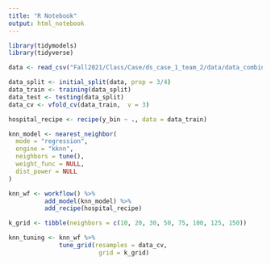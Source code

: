 ```yaml
---
title: "R Notebook"
output: html_notebook
---
```

```r
library(tidymodels)
library(tidyverse)
```


```r
data <- read_csv("Fall2021/Class/Case/ds_case_1_team_2/data/data_combined_sampling.csv")
```


```r
data_split <- initial_split(data, prop = 3/4)
data_train <- training(data_split)
data_test <- testing(data_split)
data_cv <- vfold_cv(data_train,  v = 3)
```


```r
hospital_recipe <- recipe(y_bin ~ ., data = data_train)
```


```r
knn_model <- nearest_neighbor(
  mode = "regression",
  engine = "kknn",
  neighbors = tune(),
  weight_func = NULL,
  dist_power = NULL
)
```


```r
knn_wf <- workflow() %>% 
          add_model(knn_model) %>% 
          add_recipe(hospital_recipe)
```


```r
k_grid <- tibble(neighbors = c(10, 20, 30, 50, 75, 100, 125, 150))
```


```r
knn_tuning <- knn_wf %>% 
              tune_grid(resamples = data_cv,
                         grid = k_grid)
```

